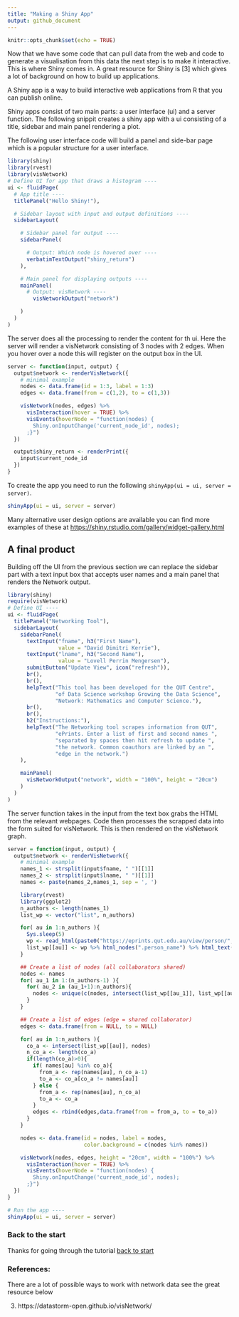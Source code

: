 ---
title: "Making a Shiny App"
output: github_document
---

```{r setup, include=FALSE}
knitr::opts_chunk$set(echo = TRUE)
```

Now that we have some code that can pull data from the web and code to generate a visualisation from this data the next step is to make it interactive. This is where Shiny comes in. A great resource for Shiny is [3] which gives a lot of background on how to build up applications. 

A Shiny app is a way to build interactive web applications from R that you can publish online. 

Shiny apps consist of two main parts: a user interface (ui) and a server function. The following snippit creates a shiny app with a ui consisting of a title, sidebar and main panel rendering a plot.

The following user interface code will build a panel and side-bar page which is a popular structure for a user interface.
```{r, message=FALSE, warning=FALSE}
library(shiny)
library(rvest)
library(visNetwork)
# Define UI for app that draws a histogram ----
ui <- fluidPage(
  # App title ----
  titlePanel("Hello Shiny!"),

  # Sidebar layout with input and output definitions ----
  sidebarLayout(

    # Sidebar panel for output ----
    sidebarPanel(

      # Output: Which node is hovered over ----
      verbatimTextOutput("shiny_return")
    ),

    # Main panel for displaying outputs ----
    mainPanel(
      # Output: visNetwork ----
        visNetworkOutput("network")

    )
  )
)
```

The server does all the processing to render the content for th ui. Here the server will render a visNetwork consisting of 3 nodes with 2 edges. When you hover over a node this will register on the output box in the UI.

```{r}
server <- function(input, output) {
  output$network <- renderVisNetwork({
    # minimal example
    nodes <- data.frame(id = 1:3, label = 1:3)
    edges <- data.frame(from = c(1,2), to = c(1,3))

    visNetwork(nodes, edges) %>%
      visInteraction(hover = TRUE) %>%
      visEvents(hoverNode = "function(nodes) {
        Shiny.onInputChange('current_node_id', nodes);
      ;}")
  })

  output$shiny_return <- renderPrint({
    input$current_node_id
  })
}
```

To create the app you need to run the following `shinyApp(ui = ui, server = server)`.

```{r, echo=FALSE}
shinyApp(ui = ui, server = server)
```

Many alternative user design options are available you can find more examples of these at [https://shiny.rstudio.com/gallery/widget-gallery.html](https://shiny.rstudio.com/gallery/widget-gallery.html)

## A final product

Building off the UI from the previous section we can replace the sidebar part with a text input box that accepts user names and a main panel that renders the Network output. 

```{r}
library(shiny)
require(visNetwork)
# Define UI ----
ui <- fluidPage(
  titlePanel("Networking Tool"),
  sidebarLayout(
    sidebarPanel(
      textInput("fname", h3("First Name"),
                value = "David Dimitri Kerrie"),
      textInput("lname", h3("Second Name"),
                value = "Lovell Perrin Mengersen"),
      submitButton("Update View", icon("refresh")),
      br(),
      br(),
      helpText("This tool has been developed for the QUT Centre",
               "of Data Science workshop Growing the Data Science",
               "Network: Mathematics and Computer Science."),
      br(),
      br(),
      h2("Instructions:"),
      helpText("The Networking tool scrapes information from QUT",
               "ePrints. Enter a list of first and second names ",
               "separated by spaces then hit refresh to update ",
               "the network. Common coauthors are linked by an ",
               "edge in the network.")
    ),

    mainPanel(
      visNetworkOutput("network", width = "100%", height = "20cm")
    )
  )
)
```

The server function takes in the input from the text box grabs the HTML from the relevant webpages. Code then processes the scrapped data into the form suited for visNetwork. This is then rendered on the visNetwork graph. 

```{r}
server = function(input, output) {
  output$network <- renderVisNetwork({
    # minimal example
    names_1 <- strsplit(input$fname, " ")[[1]]
    names_2 <- strsplit(input$lname, " ")[[1]]
    names <- paste(names_2,names_1, sep = ', ')

    library(rvest)
    library(ggplot2)
    n_authors <- length(names_1)
    list_wp <- vector("list", n_authors)

    for( au in 1:n_authors ){
      Sys.sleep(5)
      wp <- read_html(paste0("https://eprints.qut.edu.au/view/person/",names_2[au],",_", names_1[au],".html"))
      list_wp[[au]] <- wp %>% html_nodes(".person_name") %>% html_text() %>% unique()
    }

    ## Create a list of nodes (all collaborators shared)
    nodes <- names
    for( au_1 in 1:(n_authors-1) ){
      for( au_2 in (au_1+1):n_authors){
        nodes <- unique(c(nodes, intersect(list_wp[[au_1]], list_wp[[au_2]])))
      }
    }

    ## Create a list of edges (edge = shared collaborator)
    edges <- data.frame(from = NULL, to = NULL)

    for( au in 1:n_authors ){
      co_a <- intersect(list_wp[[au]], nodes)
      n_co_a <- length(co_a)
      if(length(co_a)>0){
        if( names[au] %in% co_a){
          from_a <- rep(names[au], n_co_a-1)
          to_a <- co_a[co_a != names[au]]
        } else {
          from_a <- rep(names[au], n_co_a)
          to_a <- co_a
        }
        edges <- rbind(edges,data.frame(from = from_a, to = to_a))
      }
    }

    nodes <- data.frame(id = nodes, label = nodes,
                        color.background = c(nodes %in% names))

    visNetwork(nodes, edges, height = "20cm", width = "100%") %>%
      visInteraction(hover = TRUE) %>%
      visEvents(hoverNode = "function(nodes) {
        Shiny.onInputChange('current_node_id', nodes);
      ;}")
  })
}

# Run the app ----
shinyApp(ui = ui, server = server)
```

### Back to the start

Thanks for going through the tutorial [back to start](README.md)

### References:

There are a lot of possible ways to work with network data see the great resource below

3. https://datastorm-open.github.io/visNetwork/


